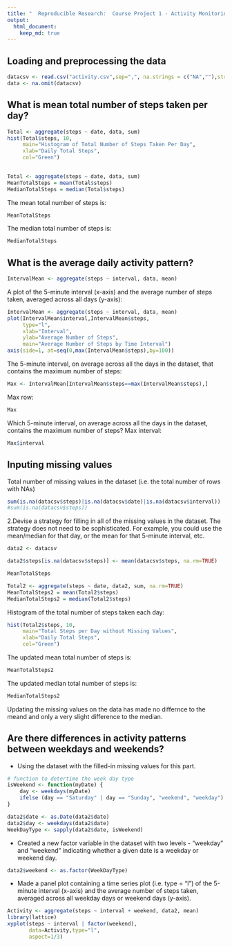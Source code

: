 ```yaml
---
title: "  Reproducible Research:  Course Project 1 - Activity Monitoring  "
output: 
  html_document:
    keep_md: true
---
```



## Loading and preprocessing the data
```r
datacsv <- read.csv("activity.csv",sep=",", na.strings = c("NA",""),stringsAsFactors = FALSE)
data <- na.omit(datacsv)
```
## What is mean total number of steps taken per day?

```r
Total <- aggregate(steps ~ date, data, sum)
hist(Total$steps, 10,
     main="Histogram of Total Number of Steps Taken Per Day",
     xlab="Daily Total Steps",
     col="Green")
 
```

```r
Total <- aggregate(steps ~ date, data, sum)
MeanTotalSteps = mean(Total$steps)
MedianTotalSteps = median(Total$steps)
```
The mean total number of steps is:
```r

MeanTotalSteps
```
The median total number of steps is:
```r

MedianTotalSteps
```

## What is the average daily activity pattern?

```r
IntervalMean <- aggregate(steps ~ interval, data, mean)
```
A plot of the 5-minute interval (x-axis) and the average number of steps taken, averaged across all days (y-axis):
```r
IntervalMean <- aggregate(steps ~ interval, data, mean)
plot(IntervalMean$interval,IntervalMean$steps,
     type="l",
     xlab="Interval", 
     ylab="Average Number of Steps",
     main="Average Number of Steps by Time Interval")
axis(side=1, at=seq(0,max(IntervalMean$steps),by=100))
```

The 5-minute interval, on average across all the days in the dataset, that contains the maximum number of steps:
```r
Max <- IntervalMean[IntervalMean$steps==max(IntervalMean$steps),]
```
Max row:
```r
Max
```
Which 5-minute interval, on average across all the days in the dataset, contains the maximum number of steps?
Max interval:
```r
Max$interval
```

## Inputing missing values
Total number of missing values in the dataset (i.e. the total number of rows with NAs)
```r
sum(is.na(datacsv$steps)|is.na(datacsv$date)|is.na(datacsv$interval))
#sum(is.na(datacsv$steps))
```

2.Devise a strategy for filling in all of the missing values in the dataset. The strategy does not need to be sophisticated. For example, you could use the mean/median for that day, or the mean for that 5-minute interval, etc.


```r
data2 <- datacsv

data2$steps[is.na(datacsv$steps)] <- mean(datacsv$steps, na.rm=TRUE)

MeanTotalSteps
```


```r
Total2 <- aggregate(steps ~ date, data2, sum, na.rm=TRUE)
MeanTotalSteps2 = mean(Total2$steps)
MedianTotalSteps2 = median(Total2$steps)
```

Histogram of the total number of steps taken each day:

```r

hist(Total2$steps, 10,
     main="Total Steps per Day without Missing Values",
     xlab="Daily Total Steps",
     col="Green")
```

The updated mean total number of steps is:
```r

MeanTotalSteps2
```
The updated median total number of steps is:
```r

MedianTotalSteps2
```

Updating the missing values on the data has made no differnce to the meand and only a very slight difference to the median.

## Are there differences in activity patterns between weekdays and weekends?

- Using the dataset with the filled-in missing values for this part.

```r
# function to detertime the week day type
isWeekend <- function(myDate) {
    day <- weekdays(myDate)
    ifelse (day == "Saturday" | day == "Sunday", "weekend", "weekday")
}

data2$date <- as.Date(data2$date)
data2$day <- weekdays(data2$date)
WeekDayType <- sapply(data2$date, isWeekend)
```

- Created a new factor variable in the dataset with two levels - "weekday" and "weekend" indicating whether a given date is a weekday or weekend day.
```r
data2$weekend <- as.factor(WeekDayType)
```

- Made a panel plot containing a time series plot (i.e. type = "l") of the 5-minute interval (x-axis) and the average number of steps taken, averaged across all weekday days or weekend days (y-axis).
```r
Activity <- aggregate(steps ~ interval + weekend, data2, mean)
library(lattice)
xyplot(steps ~ interval | factor(weekend),
       data=Activity,type="l",
       aspect=1/3)
```
